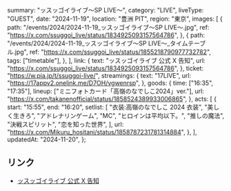   summary: "ッスッゴイライブ〜SP LIVE〜",
  category: "LIVE",
  liveType: "GUEST",
  date: "2024-11-19",
  location: "豊洲 PIT",
  region: "東京",
  images: [
    {
      path: "/events/2024/2024-11-19_ッスッゴイライブ〜SP LIVE〜.jpg",
      ref: "https://x.com/ssuggoi_live/status/1834925093157564786",
    },
    {
      path: "/events/2024/2024-11-19_ッスッゴイライブ〜SP LIVE〜_タイムテーブル.jpg",
      ref: "https://x.com/ssuggoi_live/status/1855218790977732782",
      tags: ["timetable"],
    },
  ],
  link: {
    text: "ッスッゴイライブ 公式 X 告知",
    url: "https://x.com/ssuggoi_live/status/1834925093157564786",
  },
  ticket: "https://w.pia.jp/t/ssuggoi-live/",
  streamings: {
    text: "17LIVE",
    url: "https://17appv2.onelink.me/D7OH/vgwenrsp",
  },
  goods: {
    time: ["16:35", "17:35"],
    lineup: ["ミニフォトカード「高嶺のなでしこ2024」ver."],
    url: "https://x.com/takanenofficial/status/1858524389933006865",
  },
  acts: [
    {
      start: "15:55",
      end: "16:20",
      setlist: [
        "衣装:高嶺のなでしこ 2024 衣装",
        "美しく生きろ",
        "アドレナリンゲーム",
        "MC",
        "ヒロインは平均以下。",
        "推しの魔法",
        "決戦スピリット",
        "恋を知った世界",
      ],
      url: "https://x.com/Mikuru_hositani/status/1858787231781314884",
    },
  ],
  updatedAt: "2024-11-20",
};

## リンク

- [ッスッゴイライブ 公式 X 告知](https://x.com/ssuggoi_live/status/1834925093157564786)
